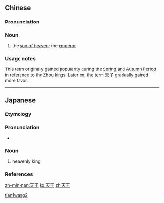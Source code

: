 ==Chinese==
{{zh-forms}}

===Pronunciation===
{{zh-pron
|m=tiānwáng
|c=tin1 wong4
|mn=thian-ông
|cat=n
}}

===Noun===
{{zh-noun}}

# {{lb|zh|archaic}} the [[w:son of heaven|son of heaven]]; the [[emperor]]

===Usage notes===
This term originally gained popularity during the [[w:Spring and Autumn Period|Spring and Autumn Period]] in reference to the [[w:Zhou Dynasty|Zhou]] kings. Later on, the term [[天子]] gradually gained more favor.

[[Category:Mandarin archaic terms|tian1wang2]]

----

==Japanese==

===Etymology===
{{ja-kanjitab|てん|おう|yomi=o|k2=のう}}
{{ja-renjō|ō|nō|王|sort=てんのう}}

===Pronunciation===
{{ja-pron|てんのう|acc=3|acc_ref=NHK,DJR|y=o}}
* {{homophone|lang=ja|sort=てんのう|天皇}}

===Noun===
{{ja-noun|てんのう|hhira=てんわう}}

# {{lb|ja|Buddhism|sort=てんのう}} heavenly king

===References===
<references/>

[[zh-min-nan:天王]]
[[ko:天王]]
[[zh:天王]]